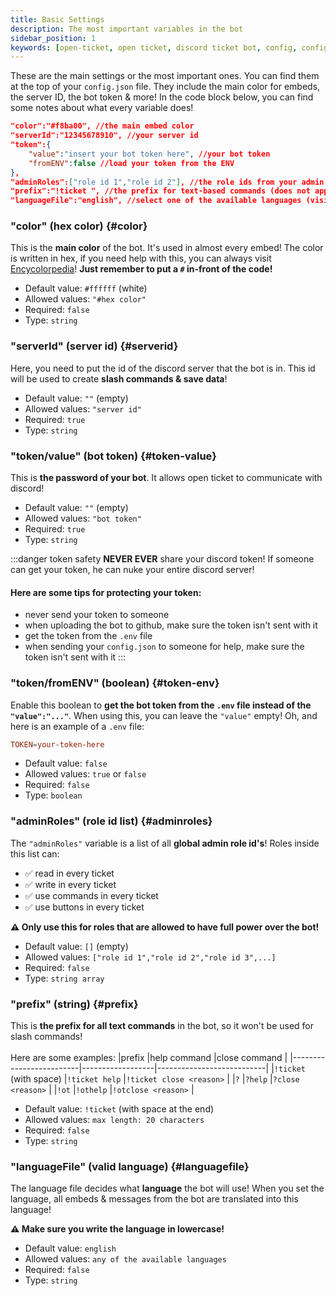 ```yaml
---
title: Basic Settings
description: The most important variables in the bot
sidebar_position: 1
keywords: [open-ticket, open ticket, discord ticket bot, config, config.json, settings, basic, main, token]
---
```


These are the main settings or the most important ones. You can find them at the top of your `config.json` file.
They include the main color for embeds, the server ID, the bot token & more!
In the code block below, you can find some notes about what every variable does!

```json title="config.json"
"color":"#f8ba00", //the main embed color
"serverId":"12345678910", //your server id
"token":{
    "value":"insert your bot token here", //your bot token
    "fromENV":false //load your token from the ENV
},
"adminRoles":["role id 1","role id 2"], //the role ids from your admin team (splitted by comma's)
"prefix":"!ticket ", //the prefix for text-based commands (does not apply to slash commands)
"languageFile":"english", //select one of the available languages (visit the ./language/ folder)
```

### "color" (hex color) \{#color}
This is the **main color** of the bot. It's used in almost every embed!
The color is written in hex, if you need help with this, you can always visit [Encycolorpedia](https://www.encycolorpedia.com)!
**Just remember to put a `#` in-front of the code!**

- Default value: `#ffffff` (white)
- Allowed values: `"#hex color"`
- Required: `false`
- Type: `string`

### "serverId" (server id) \{#serverid}
Here, you need to put the id of the discord server that the bot is in. This id will be used to create **slash commands & save data**!

- Default value: `""` (empty)
- Allowed values: `"server id"`
- Required: `true`
- Type: `string`

### "token/value" (bot token) \{#token-value}
This is <ColorText color="red">**the password of your bot**</ColorText>. It allows open ticket to communicate with discord!

- Default value: `""` (empty)
- Allowed values: `"bot token"`
- Required: `true`
- Type: `string`

:::danger token safety
**NEVER EVER** share your discord token! If someone can get your token, he can nuke your entire discord server!
#### Here are some tips for protecting your token:
- never send your token to someone
- when uploading the bot to github, make sure the token isn't sent with it
- get the token from the `.env` file
- when sending your `config.json` to someone for help, make sure the token isn't sent with it
:::

### "token/fromENV" (boolean) \{#token-env}
Enable this boolean to <ColorText color="red">**get the bot token from the `.env` file instead of the `"value":"..."`**</ColorText>.
When using this, you can leave the `"value"` empty! Oh, and here is an example of a `.env` file:
```toml title=".env"
TOKEN=your-token-here
```

- Default value: `false`
- Allowed values: `true` or `false`
- Required: `false`
- Type: `boolean`

### "adminRoles" (role id list) \{#adminroles}
The `"adminRoles"` variable is a list of all **global admin role id's**! Roles inside this list can:
- ✅ read in every ticket
- ✅ write in every ticket
- ✅ use commands in every ticket
- ✅ use buttons in every ticket

**⚠️ Only use this for roles that are allowed to have full power over the bot!**

- Default value: `[]` (empty)
- Allowed values: `["role id 1","role id 2","role id 3",...]`
- Required: `false`
- Type: `string array`

### "prefix" (string) \{#prefix}
This is **the prefix for all text commands** in the bot, so it won't be used for slash commands!
<br></br>Here are some examples:
|prefix                   |help command      |close command              |
|-------------------------|------------------|---------------------------|
|`!ticket` (with space)   |`!ticket help`    |`!ticket close <reason>`   |
|`?`                      |`?help`           |`?close <reason>`          |
|`!ot`                    |`!othelp`         |`!otclose <reason>`        |


- Default value: `!ticket` (with space at the end)
- Allowed values: `max length: 20 characters`
- Required: `false`
- Type: `string`

### "languageFile" (valid language) \{#languagefile}
The language file decides what **language** the bot will use!
When you set the language, all embeds & messages from the bot are translated into this language!

**⚠️ Make sure you write the language in lowercase!**

<LinkBlock mode="emoji" emoji="🌐" name="Translation" description="Here is a list of all the available languages!" isdoc="true" url="docs/translation"></LinkBlock>

- Default value: `english`
- Allowed values: `any of the available languages`
- Required: `false`
- Type: `string`